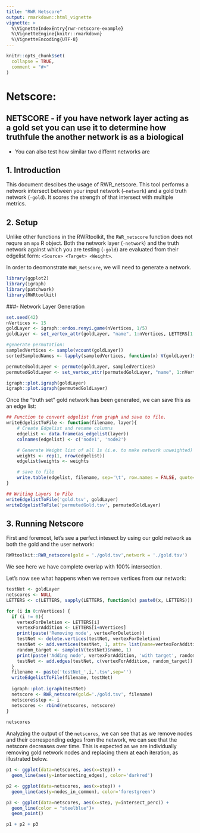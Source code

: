 ```yaml
---
title: "RWR Netscore"
output: rmarkdown::html_vignette
vignette: >
  %\VignetteIndexEntry{rwr-netscore-example}
  %\VignetteEngine{knitr::rmarkdown}
  %\VignetteEncoding{UTF-8}
---
```


```r
knitr::opts_chunk$set(
  collapse = TRUE,
  comment = "#>"
)
```

# Netscore: 
## NETSCORE - if you have network layer acting as a gold set you can use it to determine how truthfule the another network is as a biological 
- You can also test how similar two differnt networks are 


## 1. Introduction
This document descibes the usage of RWR_netscore. This tool performs a network intersect between your input network (`–network`) and a gold truth network (`–gold`). It scores the strength of that intersect with multiple metrics.

## 2. Setup
Unlike other functions in the RWRtoolkit, the `RWR_netscore` function does not requre an `mpo` R object. Both the network layer (`-network`) and the truth network against which you are testing (`-gold`) are evaluated from their edgelist form: `<Source> <Target> <Weight>`. 

In order to deomonstrate `RWR_Netscore`, we will need to generate a network. 

```r
library(ggplot2)
library(igraph)
library(patchwork)
library(RWRtoolkit)
```

###- Network Layer Generation
```r
set.seed(42)
nVertices <- 15
goldLayer <- igraph::erdos.renyi.game(nVertices, 1/5)
goldLayer <- set_vertex_attr(goldLayer, "name", 1:nVertices, LETTERS[1:nVertices])

#generate permutation: 
sampledVertices <- sample(vcount(goldLayer))
sortedSampledNames <- lapply(sampledVertices, function(x) V(goldLayer)$name[x])

permutedGoldLayer <- permute(goldLayer, sampledVertices)
permutedGoldLayer <- set_vertex_attr(permutedGoldLayer, "name", 1:nVertices, unlist(sortedSampledNames))
```

```r
igraph::plot.igraph(goldLayer)
igraph::plot.igraph(permutedGoldLayer)
```
Once the "truth set" gold network has been generated, we can save this as an edge list:
```r
## Function to convert edgelist from graph and save to file.
writeEdgelistToFile <- function(filename, layer){
    # Create Edgelist and rename columns 
    edgelist <- data.frame(as_edgelist(layer))
    colnames(edgelist) <- c('node1', 'node2')

    # Generate Weight list of all 1s (i.e. to make network unweighted)
    weights <- rep(1, nrow(edgelist)) 
    edgelist$weights <- weights    

    # save to file
    write.table(edgelist, filename, sep='\t', row.names = FALSE, quote= FALSE)
}

## Writing Layers to File
writeEdgelistToFile('gold.tsv', goldLayer)
writeEdgelistToFile('permutedGold.tsv', permutedGoldLayer)
```

## 3. Running Netscore 
First and foremost, let's see a perfect intesect by using our gold network as both the gold and the user network: 

```r
RWRtoolkit::RWR_netscore(gold = './gold.tsv',network = './gold.tsv')
```
We see here we have complete overlap with 100% intersection.

Let's now see what happens when we remove vertices from our network: 

```r
testNet <- goldLayer
netscores <- NULL
LETTERS <- c(LETTERS, sapply(LETTERS, function(x) paste0(x, LETTERS)))

for (i in 0:nVertices) {
  if (i != 0){
    vertexForDeletion <- LETTERS[i]
    vertexForAddition <- LETTERS[i+nVertices]
    print(paste('Removing node', vertexForDeletion))
    testNet <- delete.vertices(testNet, vertexForDeletion)
    testNet <- add.vertices(testNet, 1, attr= list(name=vertexForAddition))
    random_target <- sample(V(testNet)$name, 1)
    print(paste('Adding node', vertexForAddition, 'with target', random_target ))
    testNet <- add.edges(testNet, c(vertexForAddition, random_target))
  }
  filename <- paste('testNet_',i,'.tsv',sep='')
  writeEdgelistToFile(filename, testNet)
  
  igraph::plot.igraph(testNet)
  netscore <- RWR_netscore(gold='./gold.tsv', filename) 
  netscore$step <- i
  netscores <- rbind(netscores, netscore) 
}
  
netscores
```

Analyzing the output of the `netscores`, we can see that as we remove nodes and their corresponding edges from the network, we can see that the netscore decreases over time. This is expected as we are individually removing gold network nodes and replacing them at each iteration, as illustrated below.  

```r
p1 <- ggplot(data=netscores, aes(x=step)) + 
  geom_line(aes(y=intersecting_edges), color='darkred') 

p2 <- ggplot(data=netscores, aes(x=step)) + 
  geom_line(aes(y=nodes_in_common), color='forestgreen') 

p3 <- ggplot(data=netscores, aes(x=step, y=intersect_perc)) +
  geom_line(color = "steelblue")+
  geom_point()

p1 + p2 + p3
```

